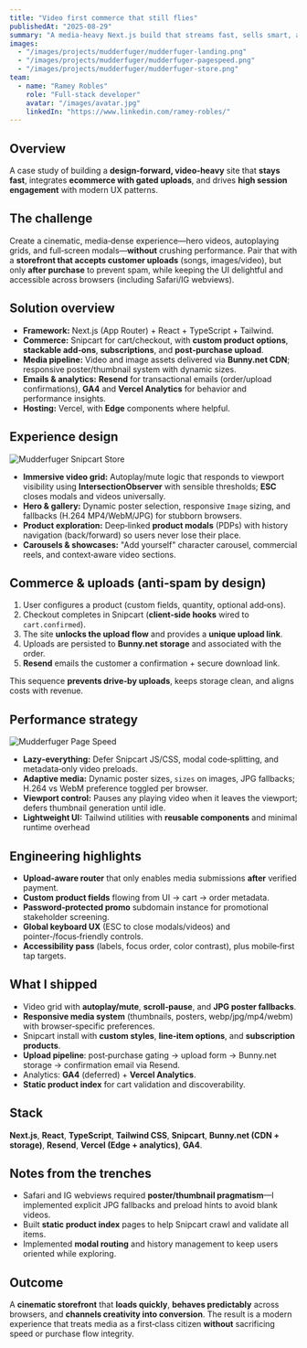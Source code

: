 ---
title: "Video first commerce that still flies"
publishedAt: "2025-08-29"
summary: "A media‑heavy Next.js build that streams fast, sells smart, and turns uploads into orders—without sacrificing design."
images:
  - "/images/projects/mudderfuger/mudderfuger-landing.png"
  - "/images/projects/mudderfuger/mudderfuger-pagespeed.png"
  - "/images/projects/mudderfuger/mudderfuger-store.png"
team:
  - name: "Ramey Robles"
    role: "Full‑stack developer"
    avatar: "/images/avatar.jpg"
    linkedIn: "https://www.linkedin.com/ramey-robles/"
---

## Overview

A case study of building a **design‑forward, video‑heavy** site that **stays fast**, integrates **ecommerce with gated uploads**, and drives **high session engagement** with modern UX patterns.

## The challenge

Create a cinematic, media‑dense experience—hero videos, autoplaying grids, and full‑screen modals—**without** crushing performance. Pair that with a **storefront that accepts customer uploads** (songs, images/video), but only **after purchase** to prevent spam, while keeping the UI delightful and accessible across browsers (including Safari/IG webviews).

## Solution overview

- **Framework:** Next.js (App Router) + React + TypeScript + Tailwind.
- **Commerce:** Snipcart for cart/checkout, with **custom product options**, **stackable add‑ons**, **subscriptions**, and **post‑purchase upload**.
- **Media pipeline:** Video and image assets delivered via **Bunny.net CDN**; responsive poster/thumbnail system with dynamic sizes.
- **Emails & analytics:** **Resend** for transactional emails (order/upload confirmations), **GA4** and **Vercel Analytics** for behavior and performance insights.
- **Hosting:** Vercel, with **Edge** components where helpful.


## Experience design

![Mudderfuger Snipcart Store](/images/projects/mudderfuger/mudderfuger-store.png "Mudderfuger Snipcart Design")

- **Immersive video grid:** Autoplay/mute logic that responds to viewport visibility using **IntersectionObserver** with sensible thresholds; **ESC** closes modals and videos universally.
- **Hero & gallery:** Dynamic poster selection, responsive `Image` sizing, and fallbacks (H.264 MP4/WebM/JPG) for stubborn browsers.
- **Product exploration:** Deep‑linked **product modals** (PDPs) with history navigation (back/forward) so users never lose their place.
- **Carousels & showcases:** "Add yourself" character carousel, commercial reels, and context‑aware video sections.

## Commerce & uploads (anti‑spam by design)

1. User configures a product (custom fields, quantity, optional add‑ons).
2. Checkout completes in Snipcart (**client‑side hooks** wired to `cart.confirmed`).
3. The site **unlocks the upload flow** and provides a **unique upload link**.
4. Uploads are persisted to **Bunny.net storage** and associated with the order.
5. **Resend** emails the customer a confirmation + secure download link.

This sequence **prevents drive‑by uploads**, keeps storage clean, and aligns costs with revenue.

## Performance strategy

![Mudderfuger Page Speed](/images/projects/mudderfuger/mudderfuger-pagespeed.png "Mudderfuger PageSpeed Insights Results")

- **Lazy‑everything:** Defer Snipcart JS/CSS, modal code‑splitting, and metadata‑only video preloads.
- **Adaptive media:** Dynamic poster sizes, `sizes` on images, JPG fallbacks; H.264 vs WebM preference toggled per browser.
- **Viewport control:** Pauses any playing video when it leaves the viewport; defers thumbnail generation until idle.
- **Lightweight UI:** Tailwind utilities with **reusable components** and minimal runtime overhead

## Engineering highlights

- **Upload‑aware router** that only enables media submissions **after** verified payment.
- **Custom product fields** flowing from UI → cart → order metadata.
- **Password‑protected promo** subdomain instance for promotional stakeholder screening.
- **Global keyboard UX** (ESC to close modals/videos) and pointer‑/focus‑friendly controls.
- **Accessibility pass** (labels, focus order, color contrast), plus mobile‑first tap targets.

## What I shipped

- Video grid with **autoplay/mute**, **scroll‑pause**, and **JPG poster fallbacks**.
- **Responsive media system** (thumbnails, posters, webp/jpg/mp4/webm) with browser‑specific preferences.
- Snipcart install with **custom styles**, **line‑item options**, and **subscription products**.
- **Upload pipeline**: post‑purchase gating → upload form → Bunny.net storage → confirmation email via Resend.
- Analytics: **GA4** (deferred) + **Vercel Analytics**.
- **Static product index** for cart validation and discoverability.

## Stack

**Next.js**, **React**, **TypeScript**, **Tailwind CSS**, **Snipcart**, **Bunny.net (CDN + storage)**, **Resend**, **Vercel (Edge + analytics)**, **GA4**.

## Notes from the trenches

- Safari and IG webviews required **poster/thumbnail pragmatism**—I implemented explicit JPG fallbacks and preload hints to avoid blank videos.
- Built **static product index** pages to help Snipcart crawl and validate all items.
- Implemented **modal routing** and history management to keep users oriented while exploring.

## Outcome

A **cinematic storefront** that **loads quickly**, **behaves predictably** across browsers, and **channels creativity into conversion**. The result is a modern experience that treats media as a first‑class citizen **without** sacrificing speed or purchase flow integrity.